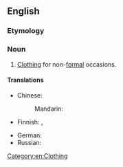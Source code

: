 ==English==

===Etymology===
{{suffix|en|casual|wear}}

===Noun===
{{en-noun|-}}

# [[clothing|Clothing]] for non-[[formal]] occasions.

====Translations====
{{trans-top|clothing for non-formal occasions}}
* Chinese:
*: Mandarin: {{t+|cmn|便服|tr=biànfú|sc=Hani}}
* Finnish: {{t|fi|vapaa-ajan vaatteet}}, {{t|fi|vapaa-ajan asu}}
{{trans-mid}}
* German: {{t|de|Freizeitbekleidung|f}}
* Russian: {{t|ru|повседне́вная оде́жда|f}}
{{trans-bottom}}

[[Category:en:Clothing]]